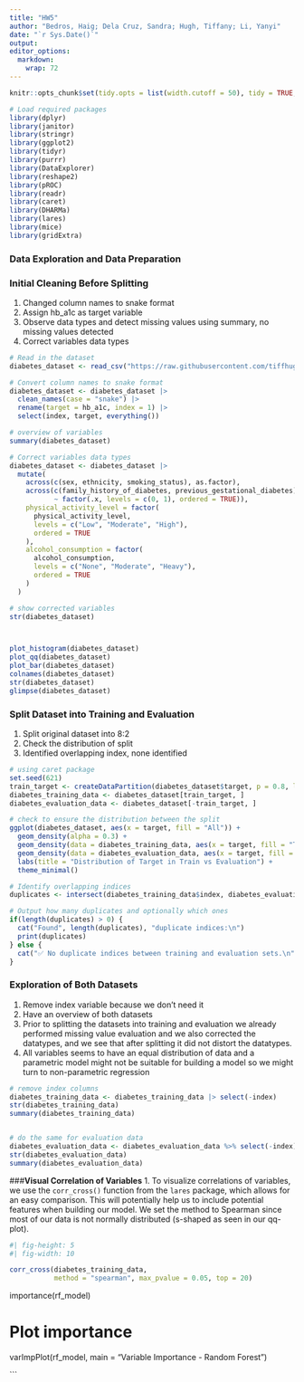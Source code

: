 ---
title: "HW5"
author: "Bedros, Haig; Dela Cruz, Sandra; Hugh, Tiffany; Li, Yanyi"
date: "`r Sys.Date()`"
output:
editor_options: 
  markdown: 
    wrap: 72
---
<style type="text/css">

h1.title {
  font-size: 26px;
  color: Black;
  text-align: center;
}
h4.author { 
  font-size: 18px;
  color: Black;
  text-align: center;
}
h4.date {
  font-size: 12px;
  color: Black;
  text-align: center;
}
</style>
```{r setup, include=FALSE}
knitr::opts_chunk$set(tidy.opts = list(width.cutoff = 50), tidy = TRUE, warning = FALSE)
```

```{r, include=FALSE}
# Load required packages
library(dplyr)
library(janitor)
library(stringr)
library(ggplot2)
library(tidyr)
library(purrr)
library(DataExplorer)
library(reshape2)
library(pROC)
library(readr)
library(caret)
library(DHARMa)
library(lares)
library(mice)
library(gridExtra)
```

### **Data Exploration and Data Preparation**
### **Initial Cleaning Before Splitting**
1. Changed column names to snake format
2. Assign hb_a1c as target variable
3. Observe data types and detect missing values using summary, no missing values detected
4. Correct variables data types
```{r, echo=FALSE}
# Read in the dataset
diabetes_dataset <- read_csv("https://raw.githubusercontent.com/tiffhugh/DATA-621/refs/heads/main/Final%20Project/diabetes_dataset.csv", show_col_types = FALSE)

# Convert column names to snake format
diabetes_dataset <- diabetes_dataset |>
  clean_names(case = "snake") |>
  rename(target = hb_a1c, index = 1) |>
  select(index, target, everything())

# overview of variables
summary(diabetes_dataset)

# Correct variables data types
diabetes_dataset <- diabetes_dataset |>  
  mutate(
    across(c(sex, ethnicity, smoking_status), as.factor),
    across(c(family_history_of_diabetes, previous_gestational_diabetes),
           ~ factor(.x, levels = c(0, 1), ordered = TRUE)),
    physical_activity_level = factor(
      physical_activity_level,
      levels = c("Low", "Moderate", "High"),
      ordered = TRUE
    ),
    alcohol_consumption = factor(
      alcohol_consumption,
      levels = c("None", "Moderate", "Heavy"),
      ordered = TRUE
    )
  )

# show corrected variables
str(diabetes_dataset)



plot_histogram(diabetes_dataset)
plot_qq(diabetes_dataset)
plot_bar(diabetes_dataset)
colnames(diabetes_dataset)
str(diabetes_dataset)
glimpse(diabetes_dataset)
```

### **Split Dataset into Training and Evaluation**
1. Split original dataset into 8:2
2. Check the distribution of split
3. Identified overlapping index, none identified
```{r, echo=FALSE}
# using caret package
set.seed(621)
train_target <- createDataPartition(diabetes_dataset$target, p = 0.8, list = FALSE)
diabetes_training_data <- diabetes_dataset[train_target, ]
diabetes_evaluation_data <- diabetes_dataset[-train_target, ]

# check to ensure the distribution between the split
ggplot(diabetes_dataset, aes(x = target, fill = "All")) +
  geom_density(alpha = 0.3) +
  geom_density(data = diabetes_training_data, aes(x = target, fill = "Train"), alpha = 0.5) +
  geom_density(data = diabetes_evaluation_data, aes(x = target, fill = "Evaluation"), alpha = 0.5) +
  labs(title = "Distribution of Target in Train vs Evaluation") +
  theme_minimal()

# Identify overlapping indices
duplicates <- intersect(diabetes_training_data$index, diabetes_evaluation_data$index)

# Output how many duplicates and optionally which ones
if(length(duplicates) > 0) {
  cat("Found", length(duplicates), "duplicate indices:\n")
  print(duplicates)
} else {
  cat("✅ No duplicate indices between training and evaluation sets.\n")
}
```

### **Exploration of Both Datasets**
1. Remove index variable because we don't need it
2. Have an overview of both datasets
3. Prior to splitting the datasets into training and evaluation we already performed missing value evaluation and we also corrected the datatypes, and we see that after splitting it did not distort the datatypes.
4. All variables seems to have an equal distribution of data and a parametric model might not be suitable for building a model so we might turn to non-parametric regression
```{r, echo=FALSE}
# remove index columns
diabetes_training_data <- diabetes_training_data |> select(-index)
str(diabetes_training_data)
summary(diabetes_training_data)


# do the same for evaluation data
diabetes_evaluation_data <- diabetes_evaluation_data %>% select(-index)
str(diabetes_evaluation_data)
summary(diabetes_evaluation_data)
```

###**Visual Correlation of Variables**
1. To visualize correlations of variables, we use the `corr_cross()` function from the `lares` package, which allows for an easy comparison. This will potentially help us to include potential features when building our model. We set the method to Spearman since most of our data is not normally distributed (s-shaped as seen in our qq-plot).
```{r, echo=FALSE, message=FALSE}
#| fig-height: 5
#| fig-width: 10

corr_cross(diabetes_training_data, 
           method = "spearman", max_pvalue = 0.05, top = 20)
```
importance(rf_model)

# Plot importance
varImpPlot(rf_model, main = "Variable Importance - Random Forest")

```
